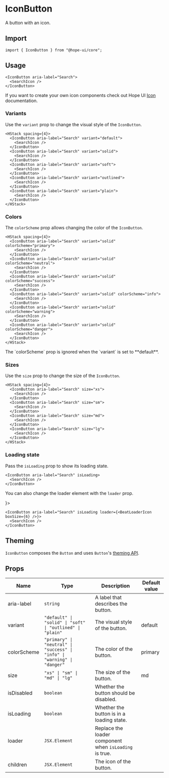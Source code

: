 

# IconButton

A button with an icon.

## Import

```tsx
import { IconButton } from "@hope-ui/core";
```

## Usage

<Preview>
  <IconButton aria-label="Search">
    <SearchIcon />
  </IconButton>
</Preview>

```tsx
<IconButton aria-label="Search">
  <SearchIcon />
</IconButton>
```

If you want to create your own icon components check out Hope UI [Icon](/docs/components/icon) documentation.

### Variants

Use the `variant` prop to change the visual style of the `IconButton`.

<Preview>
  <HStack spacing={4}>
    <IconButton aria-label="Search" variant="default">
      <SearchIcon />
    </IconButton>
    <IconButton aria-label="Search" variant="solid">
      <SearchIcon />
    </IconButton>
    <IconButton aria-label="Search" variant="soft">
      <SearchIcon />
    </IconButton>
    <IconButton aria-label="Search" variant="outlined">
      <SearchIcon />
    </IconButton>
    <IconButton aria-label="Search" variant="plain">
      <SearchIcon />
    </IconButton>
  </HStack>
</Preview>

```tsx
<HStack spacing={4}>
  <IconButton aria-label="Search" variant="default">
    <SearchIcon />
  </IconButton>
  <IconButton aria-label="Search" variant="solid">
    <SearchIcon />
  </IconButton>
  <IconButton aria-label="Search" variant="soft">
    <SearchIcon />
  </IconButton>
  <IconButton aria-label="Search" variant="outlined">
    <SearchIcon />
  </IconButton>
  <IconButton aria-label="Search" variant="plain">
    <SearchIcon />
  </IconButton>
</HStack>
```

### Colors

The `colorScheme` prop allows changing the color of the `IconButton`.

<Preview>
  <HStack spacing={4}>
    <IconButton aria-label="Search" variant="solid" colorScheme="primary">
      <SearchIcon />
    </IconButton>
    <IconButton aria-label="Search" variant="solid" colorScheme="neutral">
      <SearchIcon />
    </IconButton>
    <IconButton aria-label="Search" variant="solid" colorScheme="success">
      <SearchIcon />
    </IconButton>
    <IconButton aria-label="Search" variant="solid" colorScheme="info">
      <SearchIcon />
    </IconButton>
    <IconButton aria-label="Search" variant="solid" colorScheme="warning">
      <SearchIcon />
    </IconButton>
    <IconButton aria-label="Search" variant="solid" colorScheme="danger">
      <SearchIcon />
    </IconButton>
  </HStack>
</Preview>

```tsx
<HStack spacing={4}>
  <IconButton aria-label="Search" variant="solid" colorScheme="primary">
    <SearchIcon />
  </IconButton>
  <IconButton aria-label="Search" variant="solid" colorScheme="neutral">
    <SearchIcon />
  </IconButton>
  <IconButton aria-label="Search" variant="solid" colorScheme="success">
    <SearchIcon />
  </IconButton>
  <IconButton aria-label="Search" variant="solid" colorScheme="info">
    <SearchIcon />
  </IconButton>
  <IconButton aria-label="Search" variant="solid" colorScheme="warning">
    <SearchIcon />
  </IconButton>
  <IconButton aria-label="Search" variant="solid" colorScheme="danger">
    <SearchIcon />
  </IconButton>
</HStack>
```

<Callout>
  <span>The `colorScheme` prop is ignored when the `variant` is set to **default**.</span>
</Callout>

### Sizes

Use the `size` prop to change the size of the `IconButton`.

<Preview>
  <HStack spacing={4}>
    <IconButton aria-label="Search" size="xs">
      <SearchIcon />
    </IconButton>
    <IconButton aria-label="Search" size="sm">
      <SearchIcon />
    </IconButton>
    <IconButton aria-label="Search" size="md">
      <SearchIcon />
    </IconButton>
    <IconButton aria-label="Search" size="lg">
      <SearchIcon />
    </IconButton>
  </HStack>
</Preview>

```tsx
<HStack spacing={4}>
  <IconButton aria-label="Search" size="xs">
    <SearchIcon />
  </IconButton>
  <IconButton aria-label="Search" size="sm">
    <SearchIcon />
  </IconButton>
  <IconButton aria-label="Search" size="md">
    <SearchIcon />
  </IconButton>
  <IconButton aria-label="Search" size="lg">
    <SearchIcon />
  </IconButton>
</HStack>
```

### Loading state

Pass the `isLoading` prop to show its loading state.

<Preview>
  <IconButton aria-label="Search" isLoading>
    <SearchIcon />
  </IconButton>
</Preview>

```tsx
<IconButton aria-label="Search" isLoading>
  <SearchIcon />
</IconButton>
```

You can also change the loader element with the `loader` prop.

<Preview>
  <IconButton aria-label="Search" isLoading loader={<BeatLoaderIcon boxSize={6} />}>
    <SearchIcon />
  </IconButton>
</Preview>

```tsx
<IconButton aria-label="Search" isLoading loader={<BeatLoaderIcon boxSize={6} />}>
  <SearchIcon />
</IconButton>
```

## Theming

`IconButton` composes the `Button` and uses `Button`'s [theming API](/docs/components/button#theming).

## Props

| Name                                              | Type                                                                     | Description                                            | Default value |
| ------------------------------------------------- | ------------------------------------------------------------------------ | ------------------------------------------------------ | ------------- |
| <RequiredIndicator>aria-label</RequiredIndicator> | `string`                                                                 | A label that describes the button.                     |               |
| variant                                           | `"default" \| "solid" \| "soft" \| "outlined" \| "plain"`                | The visual style of the button.                        | default       |
| colorScheme                                       | `"primary" \| "neutral" \| "success" \| "info" \| "warning" \| "danger"` | The color of the button.                               | primary       |
| size                                              | `"xs" \| "sm" \| "md" \| "lg"`                                           | The size of the button.                                | md            |
| isDisabled                                        | `boolean`                                                                | Whether the button should be disabled.                 |               |
| isLoading                                         | `boolean`                                                                | Whether the button is in a loading state.              |               |
| loader                                            | `JSX.Element`                                                            | Replace the loader component when `isLoading` is true. |               |
| children                                          | `JSX.Element`                                                            | The icon of the button.                                |               |
